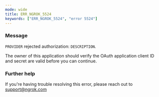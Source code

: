 ```yaml
---
mode: wide
title: ERR_NGROK_5524
keywords: ["ERR_NGROK_5524", "error 5524"]
---
```


### Message

`PROVIDER` rejected authorization: `DESCRIPTION`.

The owner of this application should verify the OAuth application client ID and secret are valid before you can continue.

### Further help

If you're having trouble resolving this error, please reach out to [support@ngrok.com](mailto:support@ngrok.com?subject=Help%20with%20ERR_NGROK_5524)
